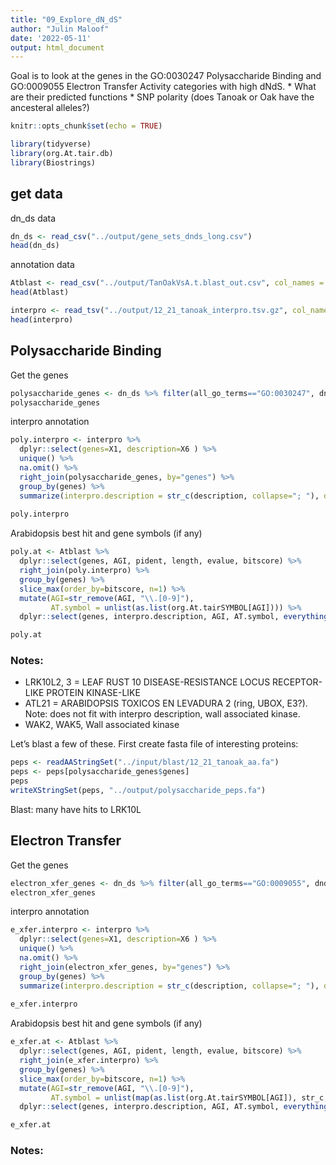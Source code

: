 ```yaml
---
title: "09_Explore_dN_dS"
author: "Julin Maloof"
date: '2022-05-11'
output: html_document
---
```


Goal is to look at the genes in the GO:0030247 Polysaccharide Binding and GO:0009055 Electron Transfer Activity categories with high dNdS.
* What are their predicted functions
* SNP polarity (does Tanoak or Oak have the ancesteral alleles?)

```r
knitr::opts_chunk$set(echo = TRUE)
```

```r
library(tidyverse)
library(org.At.tair.db)
library(Biostrings)
```

## get data

dn_ds data
```r
dn_ds <- read_csv("../output/gene_sets_dnds_long.csv")
head(dn_ds)
```

annotation data
```r
Atblast <- read_csv("../output/TanOakVsA.t.blast_out.csv", col_names = str_split("genes AGI pident length mismatch gapopen qstart qend sstart send evalue bitscore", " ")[[1]])
head(Atblast)
```


```r
interpro <- read_tsv("../output/12_21_tanoak_interpro.tsv.gz", col_names = FALSE)
head(interpro)
```


## Polysaccharide Binding

Get the genes
```r
polysaccharide_genes <- dn_ds %>% filter(all_go_terms=="GO:0030247", dnds >= 1.2)
polysaccharide_genes
```

interpro annotation

```r
poly.interpro <- interpro %>% 
  dplyr::select(genes=X1, description=X6 ) %>% 
  unique() %>% 
  na.omit() %>% 
  right_join(polysaccharide_genes, by="genes") %>%
  group_by(genes) %>%
  summarize(interpro.description = str_c(description, collapse="; "), dnds=unique(dnds))
  
poly.interpro
```

Arabidopsis best hit and gene symbols (if any)

```r
poly.at <- Atblast %>%
  dplyr::select(genes, AGI, pident, length, evalue, bitscore) %>%
  right_join(poly.interpro) %>%
  group_by(genes) %>%
  slice_max(order_by=bitscore, n=1) %>%
  mutate(AGI=str_remove(AGI, "\\.[0-9]"),
         AT.symbol = unlist(as.list(org.At.tairSYMBOL[AGI]))) %>%
  dplyr::select(genes, interpro.description, AGI, AT.symbol, everything())

poly.at
```

### Notes:

* LRK10L2, 3 = LEAF RUST 10 DISEASE-RESISTANCE LOCUS RECEPTOR- LIKE PROTEIN KINASE-LIKE
* ATL21 = ARABIDOPSIS TOXICOS EN LEVADURA 2 (ring, UBOX, E3?).  Note: does not fit with interpro description, wall associated kinase.
* WAK2, WAK5, Wall associated kinase

Let's blast a few of these.  First create fasta file of interesting proteins:

```r
peps <- readAAStringSet("../input/blast/12_21_tanoak_aa.fa")
peps <- peps[polysaccharide_genes$genes]
peps
writeXStringSet(peps, "../output/polysaccharide_peps.fa")
```


Blast: many have hits to LRK10L


## Electron Transfer

Get the genes
```r
electron_xfer_genes <- dn_ds %>% filter(all_go_terms=="GO:0009055", dnds >= 1.2)
electron_xfer_genes
```

interpro annotation

```r
e_xfer.interpro <- interpro %>% 
  dplyr::select(genes=X1, description=X6 ) %>% 
  unique() %>% 
  na.omit() %>% 
  right_join(electron_xfer_genes, by="genes") %>%
  group_by(genes) %>%
  summarize(interpro.description = str_c(description, collapse="; "), dnds=unique(dnds))
  
e_xfer.interpro
```

Arabidopsis best hit and gene symbols (if any)

```r
e_xfer.at <- Atblast %>%
  dplyr::select(genes, AGI, pident, length, evalue, bitscore) %>%
  right_join(e_xfer.interpro) %>%
  group_by(genes) %>%
  slice_max(order_by=bitscore, n=1) %>%
  mutate(AGI=str_remove(AGI, "\\.[0-9]"),
         AT.symbol = unlist(map(as.list(org.At.tairSYMBOL[AGI]), str_c, collapse="; "))) %>%
  dplyr::select(genes, interpro.description, AGI, AT.symbol, everything())

e_xfer.at
```

### Notes:




